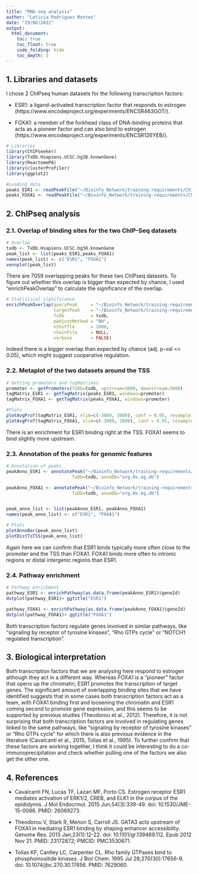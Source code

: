 ```yaml
---
title: "RNA-seq analysis"
author: "Leticia Rodríguez Montes"
date: "29/06/2022"
output: 
  html_document: 
    toc: true
    toc_float: true
    code_folding: hide
    toc_depth: 3
---
```

## 1. Libraries and datasets

I chose 2 ChIPseq human datasets for the following transcription factors:

- ESR1: a ligand-activated transcription factor that responds to estrogen (https://www.encodeproject.org/experiments/ENCSR463GOT/).

- FOXA1: a member of the forkhead class of DNA-binding proteins that acts as a pioneer factor and can also bind to estrogen (https://www.encodeproject.org/experiments/ENCSR126YEB/).

```r
# Libraries
library(ChIPseeker)
library(TxDb.Hsapiens.UCSC.hg38.knownGene)
library(ReactomePA)
library(clusterProfiler)
library(ggplot2)

#Loading data
peaks_ESR1 <- readPeakFile("~/Bioinfo_Network/training-requirements/ChIP-Seq Analysis/ESR1.bed")
peaks_FOXA1 <- readPeakFile("~/Bioinfo_Network/training-requirements/ChIP-Seq Analysis/FOXA1.bed")
```

## 2. ChIPseq analysis

### 2.1. Overlap of binding sites for the two ChIP-Seq datasets

```r
# Overlap
txdb <- TxDb.Hsapiens.UCSC.hg38.knownGene
peak_list <- list(peaks_ESR1,peaks_FOXA1)
names(peak_list) <- c("ESR1", "FOXA1")
vennplot(peak_list)
```

There are 7059 overlapping peaks for these two ChIPseq datasets. To figure out whether this overlap is bigger than expected by chance, I used "enrichPeakOverlap" to calculate the significance of the overlap. 

```r
# Statistical significance
enrichPeakOverlap(queryPeak     = "~/Bioinfo_Network/training-requirements/ChIP-Seq Analysis/ESR1.bed",
                  targetPeak    = "~/Bioinfo_Network/training-requirements/ChIP-Seq Analysis/FOXA1.bed",
                  TxDb          = txdb,
                  pAdjustMethod = "BH",
                  nShuffle      = 1000,
                  chainFile     = NULL,
                  verbose       = FALSE)
```

Indeed there is a bigger overlap than expected by chance (adj. p-val << 0.05), which might suggest cooperative regulation.


### 2.2. Metaplot of the two datasets around the TSS

```r
# Getting promoters and tagMatrixes
promoter <- getPromoters(TxDb=txdb, upstream=3000, downstream=3000)
tagMatrix_ESR1 <- getTagMatrix(peaks_ESR1, windows=promoter)
tagMatrix_FOXA1 <- getTagMatrix(peaks_FOXA1, windows=promoter)

#Plots
plotAvgProf(tagMatrix_ESR1, xlim=c(-3000, 3000), conf = 0.95, resample = 1000)+ggtitle("ESR1")
plotAvgProf(tagMatrix_FOXA1, xlim=c(-3000, 3000), conf = 0.95, resample = 1000)+ggtitle("FOXA1")
```

There is an enrichment for ESR1 binding right at the TSS. FOXA1 seems to bind slightly more upstream.

### 2.3. Annotation of the peaks for genomic features

```r
# Annotation of peaks
peakAnno_ESR1 <- annotatePeak("~/Bioinfo_Network/training-requirements/ChIP-Seq Analysis/ESR1.bed", tssRegion=c(-3000, 3000),
                         TxDb=txdb, annoDb="org.Hs.eg.db")

peakAnno_FOXA1 <- annotatePeak("~/Bioinfo_Network/training-requirements/ChIP-Seq Analysis/FOXA1.bed", tssRegion=c(-3000, 3000),
                         TxDb=txdb, annoDb="org.Hs.eg.db")


peak_anno_list <- list(peakAnno_ESR1, peakAnno_FOXA1)
names(peak_anno_list) <- c("ESR1", "FOXA1")

# Plots
plotAnnoBar(peak_anno_list)
plotDistToTSS(peak_anno_list)
```

Again here we can confirm that ESR1 binds typically more often close to the promoter and the TSS than FOXA1. FOXA1 binds more often to intronic regions or distal intergenic regions than ESR1.

### 2.4. Pathway enrichment

```r
# Pathway enrichment
pathway_ESR1 <- enrichPathway(as.data.frame(peakAnno_ESR1)$geneId)
dotplot(pathway_ESR1)+ ggtitle("ESR1")

pathway_FOXA1 <- enrichPathway(as.data.frame(peakAnno_FOXA1)$geneId)
dotplot(pathway_FOXA1)+ ggtitle("FOXA1")
```

Both transcription factors regulate genes involved in similar pathways, like "signaling by receptor of tyrosine kinases", "Rho GTPs cycle" or "NOTCH1 regulated transcription".

## 3. Biological interpretation

Both transcription factors that we are analysing here respond to estrogen although they act in a different way. Whereas FOXA1 is a "pioneer" factor that opens up the chromatin, ESR1 promotes the transcription of target genes. The significant amount of overlapping binding sites that we have identified suggests that in some cases both transcription factors act as a team, with FOXA1 binding first and loosening the chromatin and ESR1 coming second to promote gene expression, and this seems to be supported by previous studies (Theodorou et al., 2012).
Therefore, it is not surprising that both transcription factors are involved in regulating genes linked to the same pathways, like "signaling by receptor of tyrosine kinases" or "Rho GTPs cycle" for which there is also previous evidence in the literature (Cavalcanti et al., 2015; Tolias et al., 1995).
To further confirm that these factors are working together, I think it could be interesting to do a co-immunoprecipitation and check whether pulling one of the factors we also get the other one.


## 4. References

- Cavalcanti FN, Lucas TF, Lazari MF, Porto CS. Estrogen receptor ESR1 mediates activation of ERK1/2, CREB, and ELK1 in the corpus of the epididymis. J Mol Endocrinol. 2015 Jun;54(3):339-49. doi: 10.1530/JME-15-0086. PMID: 26069273.

- Theodorou V, Stark R, Menon S, Carroll JS. GATA3 acts upstream of FOXA1 in mediating ESR1 binding by shaping enhancer accessibility. Genome Res. 2013 Jan;23(1):12-22. doi: 10.1101/gr.139469.112. Epub 2012 Nov 21. PMID: 23172872; PMCID: PMC3530671.

- Tolias KF, Cantley LC, Carpenter CL. Rho family GTPases bind to phosphoinositide kinases. J Biol Chem. 1995 Jul 28;270(30):17656-9. doi: 10.1074/jbc.270.30.17656. PMID: 7629060.

